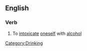 ==English==

===Verb===
{{en-verb|gets drunk|getting drunk|got drunk|gotten drunk}}

# {{idiom}} To [[intoxicate]] [[oneself]] with [[alcohol]]

[[Category:Drinking]]
{{rfd}}